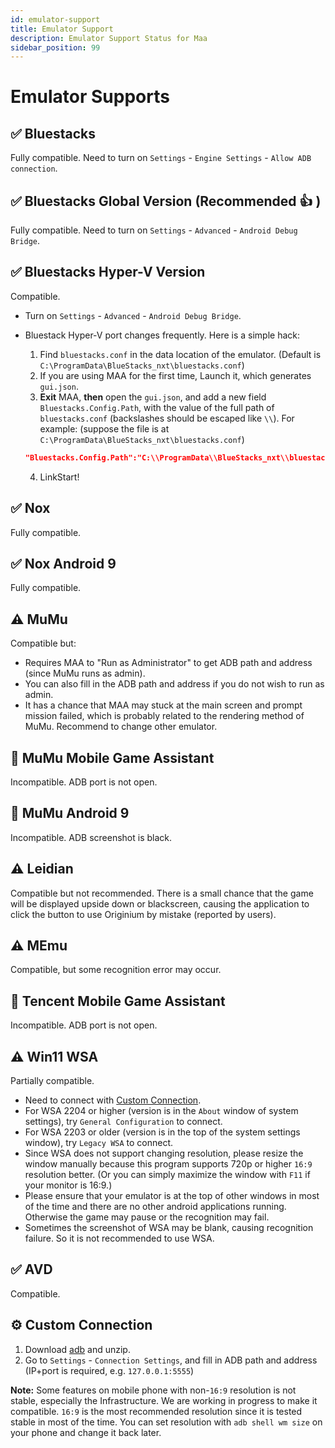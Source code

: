 ```yaml
---
id: emulator-support
title: Emulator Support
description: Emulator Support Status for Maa
sidebar_position: 99
---
```


# Emulator Supports

## ✅ Bluestacks

Fully compatible. Need to turn on `Settings` - `Engine Settings` - `Allow ADB connection`.

## ✅ Bluestacks Global Version (Recommended 👍 )

Fully compatible. Need to turn on `Settings` - `Advanced` - `Android Debug Bridge`.

## ✅ Bluestacks Hyper-V Version

Compatible.

- Turn on `Settings` - `Advanced` - `Android Debug Bridge`.
- Bluestack Hyper-V port changes frequently. Here is a simple hack:

  1. Find `bluestacks.conf` in the data location of the emulator. (Default is `C:\ProgramData\BlueStacks_nxt\bluestacks.conf`)
  2. If you are using MAA for the first time, Launch it, which generates `gui.json`.
  3. **Exit** MAA, **then** open the `gui.json`, and add a new field `Bluestacks.Config.Path`, with the value of the full path of `bluestacks.conf` (backslashes should be escaped like `\\`).
  For example: (suppose the file is at `C:\ProgramData\BlueStacks_nxt\bluestacks.conf`) 

  ```json
  "Bluestacks.Config.Path":"C:\\ProgramData\\BlueStacks_nxt\\bluestacks.conf",
  ```

  4. LinkStart!

## ✅ Nox

Fully compatible.

## ✅ Nox Android 9

Fully compatible.

## ⚠️ MuMu

Compatible but:

- Requires MAA to "Run as Administrator" to get ADB path and address (since MuMu runs as admin).
- You can also fill in the ADB path and address if you do not wish to run as admin.
- It has a chance that MAA may stuck at the main screen and prompt mission failed, which is probably related to the rendering method of MuMu. Recommend to change other emulator.

## 🚫 MuMu Mobile Game Assistant

Incompatible. ADB port is not open.

## 🚫 MuMu Android 9

Incompatible. ADB screenshot is black.

## ⚠️ Leidian

Compatible but not recommended. There is a small chance that the game will be displayed upside down or blackscreen, causing the application to click the button to use Originium by mistake (reported by users).

## ⚠️ MEmu

Compatible, but some recognition error may occur.

## 🚫 Tencent Mobile Game Assistant

Incompatible. ADB port is not open.

## ⚠️ Win11 WSA

Partially compatible.

- Need to connect with [Custom Connection](#custom-connection).
- For WSA 2204 or higher (version is in the `About` window of system settings), try `General Configuration` to connect.
- For WSA 2203 or older (version is in the top of the system settings window), try `Legacy WSA` to connect.
- Since WSA does not support changing resolution, please resize the window manually because this program supports 720p or higher `16:9` resolution better. (Or you can simply maximize the window with `F11` if your monitor is 16:9.)
- Please ensure that your emulator is at the top of other windows in most of the time and there are no other android applications running. Otherwise the game may pause or the recognition may fail.
- Sometimes the screenshot of WSA may be blank, causing recognition failure. So it is not recommended to use WSA.

## ✅ AVD

Compatible.

## ⚙️ Custom Connection

1. Download [adb](https://dl.google.com/android/repository/platform-tools-latest-windows.zip) and unzip.
2. Go to `Settings` - `Connection Settings`, and fill in ADB path and address (IP+port is required, e.g. `127.0.0.1:5555`)

**Note:** Some features on mobile phone with non-`16:9` resolution is not stable, especially the Infrastructure. We are working in progress to make it compatible. `16:9` is the most recommended resolution since it is tested stable in most of the time.
You can set resolution with `adb shell wm size` on your phone and change it back later.

